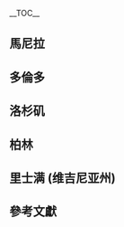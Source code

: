 __TOC__

== 馬尼拉 ==
{{Testcase table
|chinese_name = 馬尼拉市
|official_name = City of Manila
|nickname = "''Perla del Oriente''<br />(Pearl of the Orient)";<br />"Queen of the Orient";<br />"The City of Our Affections";<br />"City by the Bay";<br />"''La Insigne y Siempre Leal Ciudad''<br />(Distinguished and Ever Loyal City)"
|motto = ''Linisin Ikarangal ang Maynila''
|image_skyline =
|imagesize = 250px
|image_caption = 由上至下，左至右：馬尼拉天際線、<br />[[黎剎公園]]、[[聖地牙哥堡壘]]、[[馬尼拉市政府大樓]]。
|image_flag =
|image_seal = Ph seal ncr manila.png
|image_map = Ph_locator_ncr_manila.png
|mapsize = 250px
|map_caption = [[馬尼拉大都會]]地圖，圖中顯示馬尼拉市位置
|subdivision_type = 國家
|subdivision_name = {{PHI}}
|subdivision_type1 = 地區
|subdivision_name1 = [[馬尼拉大都會|首都區]]
|subdivision_type2 =
|subdivision_name2 =
|leader_title = 市長
|leader_name = [[埃斯特拉達]]
|leader_title1 =
|leader_name1 =
|found_title =
|found_date =
|established_title =
|established_date =
|established_title1 =
|established_date1 =
|area_magnitude =
|area_total = 38.55
|TotalArea_sq_mi = 14.88
|area_note =
|area_land =
|LandArea_sq_mi =
|area_water =
|WaterArea_sq_mi =
|area_water_percent =
|area_urban = 1,474.82 
|UrbanArea_sq_mi = 569.43
|area_metro = 638.55 
|MetroArea_sq_mi = 246.55
|population_as_of = 2010年
|population_note =
|population_total = 1,652,171
|population_urban = 21,951,000
|population_metro = 11,855,975
|population_density_metro_km2   = 18567
|population_density = 42,858
|population_density_mi2 = 111,000
|population_density_urban_km2   = 15,400
|timezone = [[菲律賓標準時間]]
|utc_offset = +8
|timezone_DST =
|utc_offset_DST =
|latd=14 |latm=35 |lats= |latNS=N
|longd=120 |longm=58 |longs= |longEW=E
|elevation = 16.0
|elevation_ft =
|website = http://www.manila.gov.ph/
|footnotes =
}}

== 多倫多 ==
{{Testcase table
|chinese_name           = 多倫多
|official_name          = {{lang|en|Toronto}}
|nickname               = 會議之城
|motto                  = {{lang|en|Diversity Our Strength}}（[[英文]]）
|image_skyline          = Toronto skyline in September 2008.jpg
|image_caption          = 多倫多的[[天際線]]
|image_flag             = Flag of Toronto, Canada.svg
|image_seal             = Arms of Toronto.svg
|image_map              = Toronto Location in Ontario.png
|mapsize                = 
|map_caption            = 多倫多在[[安大略省]]的位置
|subdivision_type       = [[國家]]
|subdivision_name       = {{CAN}}
|subdivision_type1      = [[加拿大行政區劃|省]]
|subdivision_name1      = [[安大略]]
|subdivision_type2      = 
|subdivision_name2      = 
|leader_title           = [[市長]]
|leader_name            = [[羅柏特·福特|福特]]
|City_board_type        =
|City_board_name1       =
|City_board_title1      =
|City_board_name2       =
|City_board_name3       =
|City_board_name4       =
|City_board_name5       =
|City_board_name6       =
|City_board_name7       =
|City_board_name8       =
|City_board_name9       =
|City_board_name10      =
|City_board_name11      =
|City_board_name12      =
|found_title            = 成立
|found_date             = [[1834年]][[3月6日]]
|area_magnitude         = 
|area_total             = 
|TotalArea_sq_mi        = 
|area_land              = 
|LandArea_sq_mi         = 
|area_water             = 
|WaterArea_sq_mi        = 
|area_water_percent     = 
|area_city              = 630
|area_urban             = 1749
|UrbanArea_sq_mi        =
|area_metro             = 7125
|MetroArea_sq_mi        =
|population_as_of       = 2011
|population_note        = 
|population_total       = 2,615,060
|population_metro       = 5,583,064
|population_urban       = 5,132,794
|population_density     = 3,972
|population_density_mi2 = 
|timezone               = [[北美東部時區|東部標準時間]]
|utc_offset             = -5
|timezone_DST           = [[北美東部時區|東部日光節約時間]]
|utc_offset_DST         = -4
|latd= 43|latm= 39|lats= |latNS= N
|longd= 79|longm= 23|longs= |longEW= W
|elevation              = 
|elevation_ft           = 
|website                = [http://toronto.ca/ 多倫多市官方網頁]
|footnotes              = 
}}

== 洛杉矶 ==
{{Testcase table
| chinese_name = 洛杉矶
|official_name = {{lang|en|City of Los Angeles}}
|nickname = 天使之城（{{lang|en|City of Angels}}）
|image_skyline = LosAngeles06.jpg
|image_flag = Flag of Los Angeles, California.svg
|image_seal = Seal of Los Angeles, California.svg
|image_map = LA in LA County map.png
|map_caption = 洛杉磯縣內位置
|found_date = [[1850年]][[4月4日]] （正式立市）
|subdivision_type = [[國家]]
|subdivision_name = {{USA}}
|leader_title = [[市長]]
|leader_name = [[艾瑞克·嘎塞提]]
|subdivision_type1 = [[美國行政區劃|州]]
|subdivision_name1 = [[加利福尼亞州]]
|subdivision_type2 = [[加利福尼亞州行政區劃|縣]]
|subdivision_name2 = [[洛杉矶县 (加利福尼亚州)|洛杉磯縣]]
|area_magnitude =
|TotalArea_sq_mi =  498.3
|area_total = 1,290.6
|LandArea_sq_mi = 469.1
|area_land = 1,214.9
|WaterArea_sq_mi = 29.2
|area_water = 75.7
|area_water_percent =5.8
|population_as_of = 2006<!-- [http://lapdonline.org/assets/pdf/cityprof.pdf] -->
|population_total = 4,324,526 <ref>[http://www.dof.ca.gov/research/demographic/ 加州政府統計局]</ref>
|population_urban = 12,146,000
|area_urban = 4,319.9
|UrbanArea_sq_mi = 1,667.9
|population_metro = 12,923,547
|population_density = 3,165
|population_density_mi2 = 8,198
|timezone = [[太平洋標準時間]]
|utc_offset = -8
|timezone_DST = [[太平洋日光節約時間|PDT]]
|utc_offset_DST = -7
|latd = 34
|latm = 03
|lats = 07
|latNS = N
|longd = 118
|longm = 14
|longs = 34
|longEW = W
|elevation = 0-1,548米<br />（0-5,079英尺）
|website = http://www.lacity.org/
|footnotes =
}}

== 柏林 ==
{{Testcase table
|chinese_name=柏林
|official_name={{Lang|de|Berlin}}
|nickname=
|motto=
|image_skyline=Berlin Montage 4.jpg
|imagesize=
|image_caption=
|image_flag=Flag of Berlin.svg
|image_seal=Coat of arms of Berlin.svg
|image_map=Berlin in Germany and EU.png
|mapsize=270px
|map_caption=在[[欧洲联盟]]以及[[德意志聯邦共和國]]中的位置
|subdivision_type=[[國家]]
|subdivision_name={{GER}}
|subdivision_type1=
|subdivision_name1=
|subdivision_type2=
|subdivision_name2=
|leader_title='''柏林'''市長
|leader_name=[[克勞斯·沃維雷特]]
|leader_title1=
|leader_name1=
|found_title=
|found_date=
|established_title=
|established_date=
|established_title1=
|established_date1=
|area_magnitude=
|area_total=892
|TotalArea_sq_mi=344
|area_land=
|LandArea_sq_mi=
|area_water=
|WaterArea_sq_mi=
|area_water_percent=
|area_urban=
|UrbanArea_sq_mi=
|area_metro=
|MetroArea_sq_mi=
|population_as_of=2007-11-30
|population_note=
|population_total=3,415,742
|population_metro=4,940,000
|population_urban=3,700,000
|population_density=3,818
|population_density_mi2=9,889
|timezone=[[歐洲中部時間]]
|utc_offset=+1
|timezone_DST=[[歐洲中部夏季時間]]
|utc_offset_DST=+2
|latd=52
|latm=31
|lats=
|latNS=N
|longd=13
|longm=25
|longs=
|longEW=E
|elevation=34～115
|elevation_ft=
|website=[http://www.berlin.de/ Berlin.de]
|footnotes=
}}

== 里士满 (维吉尼亚州) ==
{{Testcase table
|official_name = Richmond, Virginia
|nickname = River City, Cap City, RVA, The 804
|chinese_name=里士满
|motto = Sic dic Itur Ad Astra
(Thus do we reach the stars)
|website = http://www.ci.richmond.va.us/
|image_skyline = Richmond (Virginia).jpg
|image_flag = 
|image_seal = <!-- 檔案不存在 Richmondseal.gif -->
|image_map = Map of Virginia highlighting Richmond City.svg
|map_caption = 維珍尼亞州內位置圖
|subdivision_type  = [[國家]]
|subdivision_type1 = [[美國行政區劃|州]]
|subdivision_type2 = [[維珍尼亞州行政區劃|縣]]
|subdivision_name  = [[美利堅合眾國]]
|subdivision_name1 = [[維珍尼亞州]]
|subdivision_name2 = [[獨立城市]]
|leader_title = [[市長]]
|leader_name = [[L. 杜格拉斯·懷爾德]] ([[獨立 (政治家)|I]])
|area_magnitude = 
|area_total = 162.0
|TotalArea_sq_mi = 62.5
|area_land = 155.6
|LandArea_sq_mi = 60.1
|area_water = 6.4
|WaterArea_sq_mi = 2.5
|area_water_percent = 3.96
|population_as_of = 2006
|population_total = 192,913 (estimate)
|population_metro = 1,194,008
|population_urban = 1,045,250
|population_density = 1239.8
|population_density_mi2 = 3,211.1
|timezone = [[北美東部時區|EST]]
|utc_offset = -5
|timezone_DST = [[東部日光節約時間|EDT]]
|utc_offset_DST = -4
|latd = 37
|latm = 31
|lats = 58.8
|latNS = N
|longd = 77
|longm = 28
|longs = 1.2
|longEW = W
|elevation = 45.7
|elevation_ft = 210
|footnotes =
}}

== 參考文獻 ==
{{reflist}}